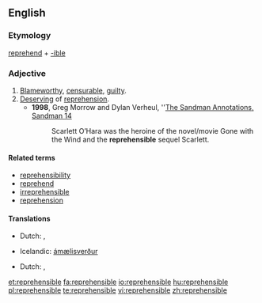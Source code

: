 ==English==

===Etymology===
[[reprehend]] + [[-ible]]

===Adjective===
{{en-adj}}

# [[blameworthy|Blameworthy]], [[censurable]], [[guilty]].
# [[deserve|Deserving]] of [[reprehension]].
#* '''1998''', Greg Morrow and  Dylan Verheul, ''[http://www.dyve.net/sandman/annotations/sm14.html The Sandman Annotations, Sandman 14]
#*: Scarlett O’Hara was the heroine of the novel/movie Gone with the Wind and the '''reprehensible''' sequel Scarlett.

{{rfex|what’s the difference?}}

====Related terms====
* [[reprehensibility]]
* [[reprehend]]
* [[irreprehensible]]
* [[reprehension]]

====Translations====
{{trans-top|blameworthy}}
* Dutch: {{t|nl|afkeurenswaardig}}, {{t|nl|schuldig}}
{{trans-mid}}
* Icelandic: [[ámælisverður]]
{{trans-bottom}}

{{trans-top|deserving of reprehension}}
* Dutch: {{t|nl|verwerpelijk}}, {{t|nl|afkeurenswaardig}}
{{trans-mid}}
{{trans-bottom}}

[[et:reprehensible]]
[[fa:reprehensible]]
[[io:reprehensible]]
[[hu:reprehensible]]
[[pl:reprehensible]]
[[te:reprehensible]]
[[vi:reprehensible]]
[[zh:reprehensible]]